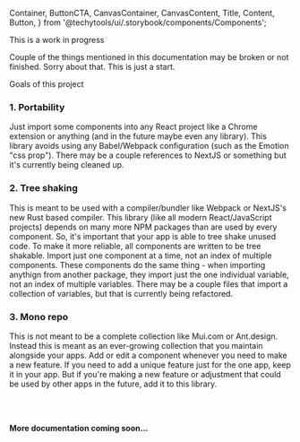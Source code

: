   Container,
  ButtonCTA,
  CanvasContainer,
  CanvasContent,
  Title,
  Content,
  Button,
} from '@techytools/ui/.storybook/components/Components';

<Meta title="Get started/Setup/Future Goals" />

<ThemeProvider>
<Wrapper>

<Block as="h1" ss="padding-bottom:1rem;margin-top:0;">This is a work in progress</Block> 

Couple of the things mentioned in this documentation may be broken or not finished. Sorry about that. This is just a start.


<Block as="h2" ss="padding:4rem 0 1rem;margin-top:0;">Goals of this project</Block>   
    
  

### 1. Portability  
Just import some components into any React project like a Chrome extension or anything (and in the future maybe even any library). This library avoids using any Babel/Webpack configuration (such as the Emotion "css prop").  There may be a couple references to NextJS or something but it's currently being cleaned up.  
  
### 2. Tree shaking
This is meant to be used with a compiler/bundler like Webpack or NextJS's new Rust based compiler. This library (like all modern React/JavaScript projects) depends on many more NPM packages than are used by every component. So, it's important that your app is able to tree shake unused code. To make it more reliable, all components are written to be tree shakable. Import just one component at a time, not an index of multiple components. These components do the same thing - when importing anythign from another package, they import just the one individual variable, not an index of multiple variables. There may be a couple files that import a collection of variables, but that is currently being refactored.   

### 3. Mono repo  
This is not meant to be a complete collection like Mui.com or Ant.design. Instead this is meant as an ever-growing collection that you maintain alongside your apps. Add or edit a component whenever you need to make a new feature. If you need to add a unique feature just for the one app, keep it in your app. But if you're making a new feature or adjustment that could be used by other apps in the future, add it to this library.

<br />
<br />

**More documentation coming soon...**


</Wrapper>
</ThemeProvider>
